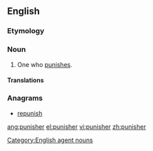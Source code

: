 {{see also|Punisher}}
==English==

===Etymology===
{{suffix|punish|er}}

===Noun===
{{en-noun}}

# One who [[punish|punishes]].

====Translations====
{{trans-top|}}
{{trans-mid}}
{{trans-bottom}}

===Anagrams===
* [[repunish#English|repunish]]

[[Category:English agent nouns]]

[[ang:punisher]]
[[el:punisher]]
[[vi:punisher]]
[[zh:punisher]]